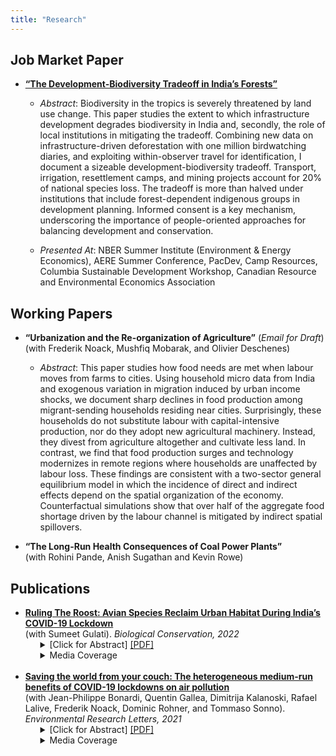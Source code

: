 ```yaml
---
title: "Research"
---
```


## Job Market Paper

* [**"The Development-Biodiversity Tradeoff in India's Forests"**](/pdf/rmadhok_jmp_2022.pdf)

    + *Abstract*: Biodiversity in the tropics is severely threatened by land use change. This paper studies
the extent to which infrastructure development degrades biodiversity in India and, secondly,
the role of local institutions in mitigating the tradeoff. Combining new data on infrastructure-driven deforestation with one million birdwatching diaries, and exploiting within-observer
travel for identification, I document a sizeable development-biodiversity tradeoff. Transport,
irrigation, resettlement camps, and mining projects account for 20% of national species loss.
The tradeoff is more than halved under institutions that include forest-dependent indigenous
groups in development planning. Informed consent is a key mechanism, underscoring the
importance of people-oriented approaches for balancing development and conservation.

  + *Presented At*: NBER Summer Institute (Environment & Energy Economics), AERE Summer Conference, PacDev, Camp Resources, Columbia Sustainable Development Workshop, Canadian Resource and Environmental Economics Association

## Working Papers

* **"Urbanization and the Re-organization of Agriculture"** (*Email for Draft*)  
(with Frederik Noack, Mushfiq Mobarak, and Olivier Deschenes)

    + *Abstract*: This paper studies how food needs are met when labour moves from farms to cities. Using household micro data from India and exogenous variation in migration induced by urban income shocks, we document sharp declines in food production among migrant-sending households residing near cities. Surprisingly, these households do not substitute labour with capital-intensive production, nor do they adopt new agricultural machinery. Instead, they divest from agriculture altogether and cultivate less land. In contrast, we find that food production surges and technology modernizes in remote regions where households are unaffected by labour loss. These findings are consistent with a two-sector general equilibrium model in which the incidence of direct and indirect effects depend on the spatial organization of the economy. Counterfactual simulations show that over half of the aggregate food shortage driven by the labour channel is mitigated by indirect spatial spillovers.

* **"The Long-Run Health Consequences of Coal Power Plants"**  
(with Rohini Pande, Anish Sugathan and Kevin Rowe)

## Publications

* [**Ruling The Roost: Avian Species Reclaim Urban Habitat During India's COVID-19 Lockdown**](https://www.sciencedirect.com/science/article/pii/S0006320722001501)   
(with Sumeet Gulati). *Biological Conservation, 2022*
<ul> <li style="list-style-type: none;"> 
<details> <summary>[Click for Abstract] [[PDF]](/pdf/2022_ruling_the_roost.pdf)</summary>
As we retreated to our dwellings in the “anthropause” of spring 2020, were the wildlife sightings in previously crowded spaces a reclamation of habitat, or a mere increase in detection? We leverage an increase in balcony birdwatching, a million eBird entries, and difference-in-difference techniques to test if urban avian species richness rose during India's COVID-19 lockdown. Controlling for effort, birdwatchers in the 20 most populous cities observed a 16% increase in the number of species during lockdown. While human activity stopped overnight, and noise and visual pollution decreased soon after, increased species diversity was observed 1–2 weeks later; evidence that gradual population recovery, not better detection, underlay our results. We find at-risk, and rare, species among those reclaiming cities, implying that reducing human disturbance in urban areas can protect threatened species. Increased species diversity likely derives from a reduction in noise and air pollution associated with the lockdown, implying that urban planners should consider conservation co-benefits of urban policies when designing sustainable cities.
</details>
<details> <summary>Media Coverage</summary>
[Nature India](https://www.nature.com/articles/d44151-022-00060-2)
</details>
</li> </ul>
<br>
* [**Saving the world from your couch: The heterogeneous medium-run benefits of COVID-19 lockdowns on air pollution**](https://iopscience.iop.org/article/10.1088/1748-9326/abee4d)  
(with Jean-Philippe Bonardi, Quentin Gallea, Dimitrija Kalanoski, Rafael Lalive, Frederik Noack, Dominic Rohner, and Tommaso Sonno). *Environmental Research Letters, 2021*
<ul> <li style="list-style-type: none;"> 
<details> <summary>[Click for Abstract] [[PDF]](/pdf/2021_saving_the_world.pdf)</summary>
In Spring 2020, COVID-19 led to an unprecedented halt in public and economic life across the globe. In an otherwise tragic time, this provides a unique natural experiment to investigate the environmental impact of such a (temporary) 'de-globalization'. Here, we estimate the medium-run impact of a battery of COVID-19 related lockdown measures on air quality across 162 countries, going beyond the existing short-run estimates from a limited number of countries. In doing so, we leverage a new dataset categorizing lockdown measures and tracking their implementation and release, extending to 31 August 2020. We find that domestic and international lockdown measures overall led to a decline in PM2.5 pollution by 45% and 35%, respectively. This substantial impact persists in the medium-run, even as lockdowns are lifted, there is, however, substantial heterogeneity across different types of lockdown measures, different countries, and different sources of pollution. We show that some country trajectories are much more appealing (with fewer COVID-19 casualties, less economic downturn and bigger pollution reductions) than others. Our results have important policy implications and highlight the potential to 'build back better' a sustainable economy where pollution can be curbed in a less economically costly way than during the COVID-19 pandemic.
</details>
<details> <summary>Media Coverage</summary>
[UBC Press Release](https://news.ubc.ca/2021/04/06/covid-19-lockdowns-only-reduced-air-pollution-in-some-parts-of-the-world/), [VoxEU](https://voxeu.org/article/pollution-reductions-during-lockdowns-can-teach-us-how-build-back-better), [The Conversation](https://theconversation.com/covid-19-lockdowns-improved-air-quality-in-some-cities-shedding-light-on-how-to-curb-pollution-158356), [I by IMD](https://iby.imd.org/sustainability/stay-home-to-save-the-world-not-so-fast/), [National Post](https://nationalpost.com/pmn/news-pmn/covid-19-lockdowns-improved-air-quality-in-some-cities-shedding-light-on-how-to-curb-pollution), [Global TV](https://globalnews.ca/video/7742442/ubc-study-finds-pollution-did-not-decrease-everywhere-during-pandemic/), [Vancouver is awesome](https://www.vancouverisawesome.com/coronavirus-covid-19-local-news/heres-why-covid-19-lockdowns-only-reduced-air-pollution-in-parts-of-the-world-3607865), [InfoTel](https://infotel.ca/newsitem/canada-saw-30-decrease-in-air-pollution-during-first-wave-lockdown-ubc-study/it82126), [24heures (French)](https://www.24heures.ch/la-pollution-a-baisse-beaucoup-plus-que-lactivite-economique-756413910716), [Radio Canada Internacional (Spanish)](https://www.rcinet.ca/es/2021/04/13/el-confinamiento-no-redujo-la-contaminacion-del-aire-tanto-como-se-esperaba/), [Spice Podcast](https://soundcloud.com/user-244969524-696484203/ubc-study-found-covid-19-lockdowns-only-reduced-air-pollution-in-some-parts-of-the-world)
</details>
</li> </ul>